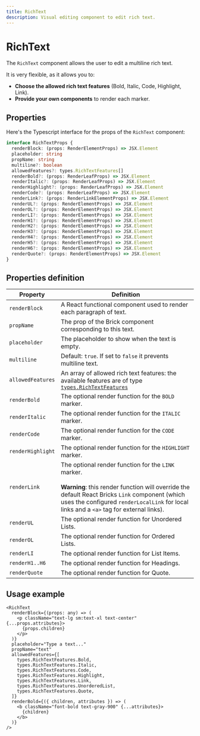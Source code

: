 ```yaml
---
title: RichText
description: Visual editing component to edit rich text.
---
```


# RichText

The `RichText` component allows the user to edit a multiline rich text.

It is very flexible, as it allows you to:

- **Choose the allowed rich text features** (Bold, Italic, Code, Highlight, Link).
- **Provide your own components** to render each marker.

## Properties

Here's the Typescript interface for the props of the `RichText` component:

```ts
interface RichTextProps {
  renderBlock: (props: RenderElementProps) => JSX.Element
  placeholder: string
  propName: string
  multiline?: boolean
  allowedFeatures?: types.RichTextFeatures[]
  renderBold?: (props: RenderLeafProps) => JSX.Element
  renderItalic?: (props: RenderLeafProps) => JSX.Element
  renderHighlight?: (props: RenderLeafProps) => JSX.Element
  renderCode?: (props: RenderLeafProps) => JSX.Element
  renderLink?: (props: RenderLinkElementProps) => JSX.Element
  renderUL?: (props: RenderElementProps) => JSX.Element
  renderOL?: (props: RenderElementProps) => JSX.Element
  renderLI?: (props: RenderElementProps) => JSX.Element
  renderH1?: (props: RenderElementProps) => JSX.Element
  renderH2?: (props: RenderElementProps) => JSX.Element
  renderH3?: (props: RenderElementProps) => JSX.Element
  renderH4?: (props: RenderElementProps) => JSX.Element
  renderH5?: (props: RenderElementProps) => JSX.Element
  renderH6?: (props: RenderElementProps) => JSX.Element
  renderQuote?: (props: RenderElementProps) => JSX.Element
}
```

## Properties definition

| Property          | Definition                                                                                                                                                                                                                                                 |
| ----------------- | ---------------------------------------------------------------------------------------------------------------------------------------------------------------------------------------------------------------------------------------------------------- |
| `renderBlock`     | A React functional component used to render each paragraph of text.                                                                                                                                                                                        |
| `propName`        | The prop of the Brick component corresponding to this text.                                                                                                                                                                                                |
| `placeholder`     | The placeholder to show when the text is empty.                                                                                                                                                                                                            |
| `multiline`       | Default: `true`. If set to `false` it prevents multiline text.                                                                                                                                                                                             |
| `allowedFeatures` | An array of allowed rich text features: the available features are of type [`types.RichTextFeatures`](/api-reference/types/enums#richtextfeatures)                                                                                                         |
| `renderBold`      | The optional render function for the `BOLD` marker.                                                                                                                                                                                                        |
| `renderItalic`    | The optional render function for the `ITALIC` marker.                                                                                                                                                                                                      |
| `renderCode`      | The optional render function for the `CODE` marker.                                                                                                                                                                                                        |
| `renderHighlight` | The optional render function for the `HIGHLIGHT` marker.                                                                                                                                                                                                   |
| `renderLink`      | The optional render function for the `LINK` marker.<br /><br />**Warning**: this render function will override the default React Bricks `Link` component (which uses the configured `renderLocalLink` for local links and a `<a>` tag for external links). |
| `renderUL`        | The optional render function for Unordered Lists.                                                                                                                                                                                                          |
| `renderOL`        | The optional render function for Ordered Lists.                                                                                                                                                                                                            |
| `renderLI`        | The optional render function for List Items.                                                                                                                                                                                                               |
| `renderH1..H6`    | The optional render function for Headings.                                                                                                                                                                                                                 |
| `renderQuote`     | The optional render function for Quote.                                                                                                                                                                                                                    |

## Usage example

```tsx
<RichText
  renderBlock={(props: any) => (
    <p className="text-lg sm:text-xl text-center" {...props.attributes}>
      {props.children}
    </p>
  )}
  placeholder="Type a text..."
  propName="text"
  allowedFeatures={[
    types.RichTextFeatures.Bold,
    types.RichTextFeatures.Italic,
    types.RichTextFeatures.Code,
    types.RichTextFeatures.Highlight,
    types.RichTextFeatures.Link,
    types.RichTextFeatures.UnorderedList,
    types.RichTextFeatures.Quote,
  ]}
  renderBold={({ children, attributes }) => (
    <b className="font-bold text-gray-900" {...attributes}>
      {children}
    </b>
  )}
/>
```

